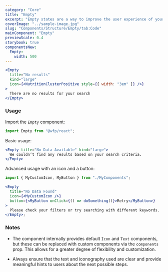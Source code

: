 ```yaml
---
category: "Core"
title: "Empty"
excerpt: "Empty states are a way to improve the user experience of your product, from onboarding to encouraging users to interact with your app."
coverImage: "../sample-image.jpg"
slug: "Components/Structure/Empty/tab:Code"
mainComponent: "Empty"
previewScale: 0.4
storybook: true
componentsNew:
  Empty:
    width: 500
---
```


```jsx live
<Empty
  title="No results"
  kind="large"
  icon={<NutritionClusterPositive style={{ width: "3em" }} />}
>
  There are no results for your search
</Empty>
```

### Usage

Import the `Empty` component:

```jsx
import Empty from "@wfp/react";
```

Basic usage:

```jsx
<Empty title="No Data Available" kind="large">
  We couldn’t find any results based on your search criteria.
</Empty>
```

Advanced usage with an icon and a button:

```jsx
import { MyCustomIcon, MyButton } from "./MyComponents";

<Empty
  title="No Data Found"
  icon={<MyCustomIcon />}
  button={<MyButton onClick={() => doSomething()}>Retry</MyButton>}
>
  Please check your filters or try searching with different keywords.
</Empty>;
```

### Notes

- The component internally provides default `Icon` and `Text` components, but these can be replaced with custom components via the `components` prop. This allows for a greater degree of flexibility and customization.

- Always ensure that the text and iconography used are clear and provide meaningful hints to users about the next possible steps.
